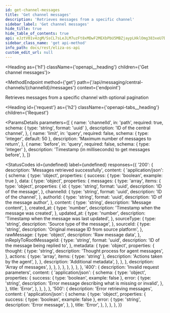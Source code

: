 ```yaml
---
id: get-channel-messages
title: 'Get channel messages'
description: 'Retrieves messages from a specific channel'
sidebar_label: 'Get channel messages'
hide_title: true
hide_table_of_contents: true
api: eJztV01v4zgM/SsCL7sLeJLM7uzFt8xMDwF2MEXbPbU5MBZjaypLHklOmg383xeU7Dpo0ja7GPQ0RoD4g6RIPpJ62kPA0kN+CzV5jyV5yABLMsHDMgNJvnCqCcoayOGajPQCRS8qghVoRJQWaKRwVJDaEIs48o01niAD25BDtrCQkIMnI78kfcigQYc1BXLswh4M1gR5Wn8hIQPFyzYYKsjA0fdWOZKQB9dSBr6oqEbI9xB2Dav54JQpIYO1dTUGyKFtlYTuaRiLz8KuRagouQ7dMhknHz5auWOLT9cqrAksmu8Bm0arIgY0/ebZ4P7YFbv6RkXgAB2HHxT5KEdGkuM8HDv9nI9Jh6Nw1tb
sidebar_class_name: 'get api-method'
info_path: docs/rest/eliza-os-api
custom_edit_url: null
---
```



<Heading as={'h1'} className={'openapi__heading'} children={'Get channel messages'}></Heading>

<MethodEndpoint
  method={'get'}
  path={'/api/messaging/central-channels/{channelId}/messages'}
  context={'endpoint'}
></MethodEndpoint>

Retrieves messages from a specific channel with optional pagination

<Heading
  id={'request'}
  as={'h2'}
  className={'openapi-tabs__heading'}
  children={'Request'}
></Heading>

<ParamsDetails
  parameters={[
    {
      name: 'channelId',
      in: 'path',
      required: true,
      schema: { type: 'string', format: 'uuid' },
      description: 'ID of the central channel',
    },
    {
      name: 'limit',
      in: 'query',
      required: false,
      schema: { type: 'integer', default: 50 },
      description: 'Maximum number of messages to return',
    },
    {
      name: 'before',
      in: 'query',
      required: false,
      schema: { type: 'integer' },
      description: 'Timestamp (in milliseconds) to get messages before',
    },
  ]}
></ParamsDetails>

<StatusCodes
  id={undefined}
  label={undefined}
  responses={{
    '200': {
      description: 'Messages retrieved successfully',
      content: {
        'application/json': {
          schema: {
            type: 'object',
            properties: {
              success: { type: 'boolean', example: true },
              data: {
                type: 'object',
                properties: {
                  messages: {
                    type: 'array',
                    items: {
                      type: 'object',
                      properties: {
                        id: {
                          type: 'string',
                          format: 'uuid',
                          description: 'ID of the message',
                        },
                        channelId: {
                          type: 'string',
                          format: 'uuid',
                          description: 'ID of the channel',
                        },
                        authorId: {
                          type: 'string',
                          format: 'uuid',
                          description: 'ID of the message author',
                        },
                        content: {
                          type: 'string',
                          description: 'Message content',
                        },
                        created_at: {
                          type: 'number',
                          description: 'Timestamp when the message was created',
                        },
                        updated_at: {
                          type: 'number',
                          description: 'Timestamp when the message was last updated',
                        },
                        sourceType: {
                          type: 'string',
                          description: 'Source type of the message',
                        },
                        sourceId: {
                          type: 'string',
                          description: 'Original message ID from source platform',
                        },
                        rawMessage: {
                          type: 'object',
                          description: 'Raw message data',
                        },
                        inReplyToRootMessageId: {
                          type: 'string',
                          format: 'uuid',
                          description: 'ID of the message being replied to',
                        },
                        metadata: {
                          type: 'object',
                          properties: {
                            thought: {
                              type: 'string',
                              description: 'Thought process for agent messages',
                            },
                            actions: {
                              type: 'array',
                              items: { type: 'string' },
                              description: 'Actions taken by the agent',
                            },
                          },
                          description: 'Additional metadata',
                        },
                      },
                    },
                    description: 'Array of messages',
                  },
                },
              },
            },
          },
        },
      },
    },
    '400': {
      description: 'Invalid request parameters',
      content: {
        'application/json': {
          schema: {
            type: 'object',
            properties: {
              success: { type: 'boolean', example: false },
              error: {
                type: 'string',
                description: 'Error message describing what is missing or invalid',
              },
            },
            title: 'Error',
          },
        },
      },
    },
    '500': {
      description: 'Error retrieving messages',
      content: {
        'application/json': {
          schema: {
            type: 'object',
            properties: {
              success: { type: 'boolean', example: false },
              error: {
                type: 'string',
                description: 'Error message',
              },
            },
            title: 'Error',
          },
        },
      },
    },
  }}
></StatusCodes>
